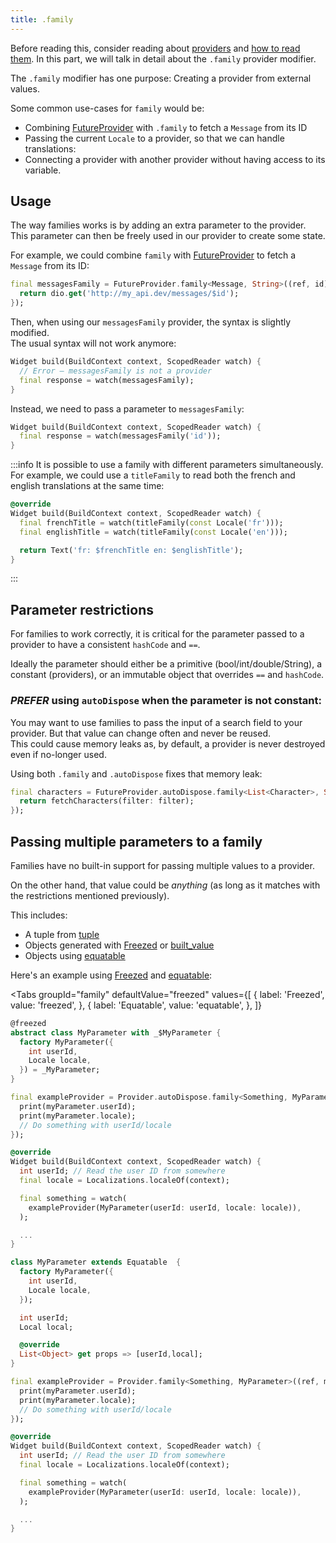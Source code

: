 ```yaml
---
title: .family
---
```



Before reading this, consider reading about [providers](/docs/concepts/providers) and [how to read them](/docs/concepts/reading).
In this part, we will talk in detail about the `.family` provider modifier.

The `.family` modifier has one purpose: Creating a provider from external values.

Some common use-cases for `family` would be:

- Combining [FutureProvider] with `.family` to fetch a `Message` from its ID
- Passing the current `Locale` to a provider, so that we can handle translations:
- Connecting a provider with another provider without having access to its variable.

## Usage

The way families works is by adding an extra parameter to the provider.
This parameter can then be freely used in our provider to create some state.

For example, we could combine `family` with [FutureProvider] to fetch
a `Message` from its ID:

```dart
final messagesFamily = FutureProvider.family<Message, String>((ref, id) async {
  return dio.get('http://my_api.dev/messages/$id');
});
```

Then, when using our `messagesFamily` provider, the syntax is slightly modified.  
The usual syntax will not work anymore:

```dart
Widget build(BuildContext context, ScopedReader watch) {
  // Error – messagesFamily is not a provider
  final response = watch(messagesFamily);
}
```

Instead, we need to pass a parameter to `messagesFamily`:

```dart
Widget build(BuildContext context, ScopedReader watch) {
  final response = watch(messagesFamily('id'));
}
```

:::info
It is possible to use a family with different parameters simultaneously.  
For example, we could use a `titleFamily` to read both the french and english
translations at the same time:

```dart
@override
Widget build(BuildContext context, ScopedReader watch) {
  final frenchTitle = watch(titleFamily(const Locale('fr')));
  final englishTitle = watch(titleFamily(const Locale('en')));

  return Text('fr: $frenchTitle en: $englishTitle');
}
```

:::

## Parameter restrictions

For families to work correctly, it is critical for the parameter passed to
a provider to have a consistent `hashCode` and `==`.

Ideally the parameter should either be a primitive (bool/int/double/String),
a constant (providers), or an immutable object that overrides `==` and `hashCode`.

### _PREFER_ using `autoDispose` when the parameter is not constant:

You may want to use families to pass the input of a search field to your provider.
But that value can change often and never be reused.  
This could cause memory leaks as, by default, a provider is never destroyed even
if no-longer used.

Using both `.family` and `.autoDispose` fixes that memory leak:

```dart
final characters = FutureProvider.autoDispose.family<List<Character>, String>((ref, filter) async {
  return fetchCharacters(filter: filter);
});
```

## Passing multiple parameters to a family

Families have no built-in support for passing multiple values to a provider.

On the other hand, that value could be _anything_ (as long as it matches with
the restrictions mentioned previously).

This includes:

- A tuple from [tuple](http://pub.dev/packages/tuple)
- Objects generated with [Freezed] or [built_value](https://pub.dev/packages/built_value)
- Objects using [equatable](https://pub.dev/packages/equatable)

Here's an example using [Freezed] and [equatable]:

<Tabs
  groupId="family"
  defaultValue="freezed"
  values={[
    { label: 'Freezed', value: 'freezed', },
    { label: 'Equatable', value: 'equatable', },
  ]}
>

<TabItem value="freezed">

```dart
@freezed
abstract class MyParameter with _$MyParameter {
  factory MyParameter({
    int userId,
    Locale locale,
  }) = _MyParameter;
}

final exampleProvider = Provider.autoDispose.family<Something, MyParameter>((ref, myParameter) {
  print(myParameter.userId);
  print(myParameter.locale);
  // Do something with userId/locale
});

@override
Widget build(BuildContext context, ScopedReader watch) {
  int userId; // Read the user ID from somewhere
  final locale = Localizations.localeOf(context);

  final something = watch(
    exampleProvider(MyParameter(userId: userId, locale: locale)),
  );

  ...
}
```

</TabItem>
<TabItem value="equatable">

```dart
class MyParameter extends Equatable  {
  factory MyParameter({
    int userId,
    Locale locale,
  });

  int userId;
  Local local;

  @override
  List<Object> get props => [userId,local];
}

final exampleProvider = Provider.family<Something, MyParameter>((ref, myParameter) {
  print(myParameter.userId);
  print(myParameter.locale);
  // Do something with userId/locale
});

@override
Widget build(BuildContext context, ScopedReader watch) {
  int userId; // Read the user ID from somewhere
  final locale = Localizations.localeOf(context);

  final something = watch(
    exampleProvider(MyParameter(userId: userId, locale: locale)),
  );

  ...
}
```
</TabItem>
</Tabs>

[freezed]: https://pub.dev/packages/freezed
[provider]: https://pub.dev/documentation/riverpod/latest/all/Provider-class.html
[equatable]: https://pub.dev/packages/equatable
[futureprovider]: https://pub.dev/documentation/riverpod/latest/all/FutureProvider-class.html

